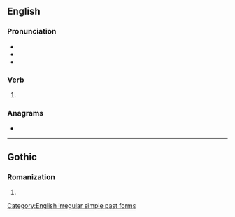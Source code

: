 {{also|Swam}}
==English==

===Pronunciation===
* {{IPA|/swæm/|lang=en}}
* {{audio|en-us-swam.ogg|Audio (US)|lang=en}}
* {{rhymes|æm|lang=en}}

===Verb===
{{head|en|verb form}}

# {{en-simple past of|swim}}

===Anagrams===
* {{anagrams|en|a=amsw|MAWs|Maws|WMAs|awms|maws|sawm|wasm}}

[[Category:English irregular simple past forms]]

----

==Gothic==

===Romanization===
{{got-rom}}

# {{romanization of|got|𐍃𐍅𐌰𐌼}}
